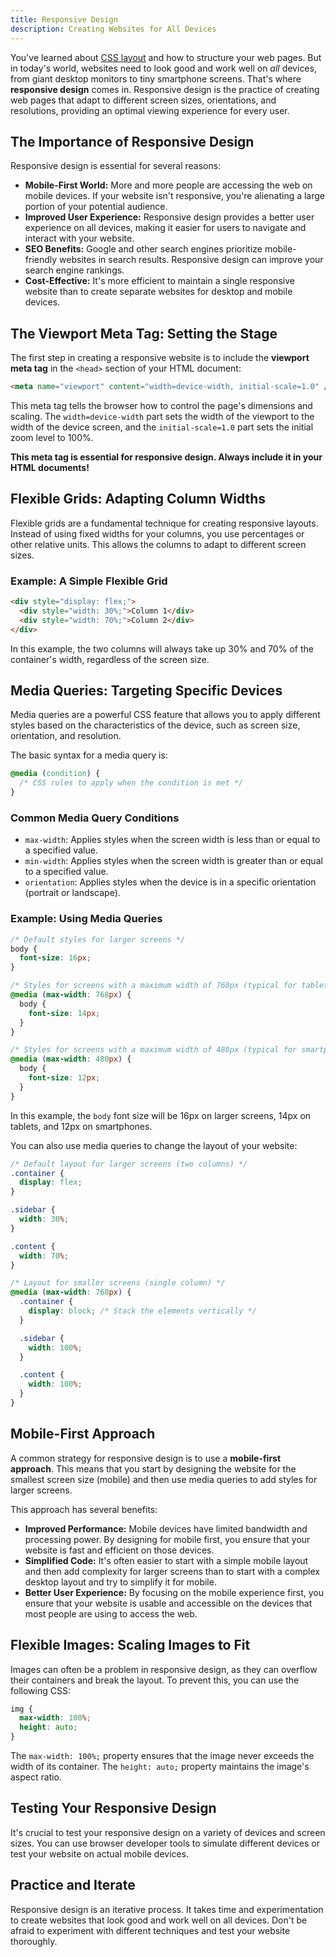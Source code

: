 ```yaml
---
title: Responsive Design
description: Creating Websites for All Devices
---
```


You've learned about [CSS layout](./layout) and how to structure your web pages. But in today's world, websites need to look good and work well on _all_ devices, from giant desktop monitors to tiny smartphone screens. That's where **responsive design** comes in. Responsive design is the practice of creating web pages that adapt to different screen sizes, orientations, and resolutions, providing an optimal viewing experience for every user.

## The Importance of Responsive Design

Responsive design is essential for several reasons:

- **Mobile-First World:** More and more people are accessing the web on mobile devices. If your website isn't responsive, you're alienating a large portion of your potential audience.
- **Improved User Experience:** Responsive design provides a better user experience on all devices, making it easier for users to navigate and interact with your website.
- **SEO Benefits:** Google and other search engines prioritize mobile-friendly websites in search results. Responsive design can improve your search engine rankings.
- **Cost-Effective:** It's more efficient to maintain a single responsive website than to create separate websites for desktop and mobile devices.

## The Viewport Meta Tag: Setting the Stage

The first step in creating a responsive website is to include the **viewport meta tag** in the `<head>` section of your HTML document:

```html
<meta name="viewport" content="width=device-width, initial-scale=1.0" />
```

This meta tag tells the browser how to control the page's dimensions and scaling. The `width=device-width` part sets the width of the viewport to the width of the device screen, and the `initial-scale=1.0` part sets the initial zoom level to 100%.

**This meta tag is essential for responsive design. Always include it in your HTML documents!**

## Flexible Grids: Adapting Column Widths

Flexible grids are a fundamental technique for creating responsive layouts. Instead of using fixed widths for your columns, you use percentages or other relative units. This allows the columns to adapt to different screen sizes.

### Example: A Simple Flexible Grid

```html
<div style="display: flex;">
  <div style="width: 30%;">Column 1</div>
  <div style="width: 70%;">Column 2</div>
</div>
```

In this example, the two columns will always take up 30% and 70% of the container's width, regardless of the screen size.

## Media Queries: Targeting Specific Devices

Media queries are a powerful CSS feature that allows you to apply different styles based on the characteristics of the device, such as screen size, orientation, and resolution.

The basic syntax for a media query is:

```css
@media (condition) {
  /* CSS rules to apply when the condition is met */
}
```

### Common Media Query Conditions

- `max-width`: Applies styles when the screen width is less than or equal to a specified value.
- `min-width`: Applies styles when the screen width is greater than or equal to a specified value.
- `orientation`: Applies styles when the device is in a specific orientation (portrait or landscape).

### Example: Using Media Queries

```css
/* Default styles for larger screens */
body {
  font-size: 16px;
}

/* Styles for screens with a maximum width of 768px (typical for tablets) */
@media (max-width: 768px) {
  body {
    font-size: 14px;
  }
}

/* Styles for screens with a maximum width of 480px (typical for smartphones) */
@media (max-width: 480px) {
  body {
    font-size: 12px;
  }
}
```

In this example, the `body` font size will be 16px on larger screens, 14px on tablets, and 12px on smartphones.

You can also use media queries to change the layout of your website:

```css
/* Default layout for larger screens (two columns) */
.container {
  display: flex;
}

.sidebar {
  width: 30%;
}

.content {
  width: 70%;
}

/* Layout for smaller screens (single column) */
@media (max-width: 768px) {
  .container {
    display: block; /* Stack the elements vertically */
  }

  .sidebar {
    width: 100%;
  }

  .content {
    width: 100%;
  }
}
```

## Mobile-First Approach

A common strategy for responsive design is to use a **mobile-first approach**. This means that you start by designing the website for the smallest screen size (mobile) and then use media queries to add styles for larger screens.

This approach has several benefits:

- **Improved Performance:** Mobile devices have limited bandwidth and processing power. By designing for mobile first, you ensure that your website is fast and efficient on those devices.
- **Simplified Code:** It's often easier to start with a simple mobile layout and then add complexity for larger screens than to start with a complex desktop layout and try to simplify it for mobile.
- **Better User Experience:** By focusing on the mobile experience first, you ensure that your website is usable and accessible on the devices that most people are using to access the web.

## Flexible Images: Scaling Images to Fit

Images can often be a problem in responsive design, as they can overflow their containers and break the layout. To prevent this, you can use the following CSS:

```css
img {
  max-width: 100%;
  height: auto;
}
```

The `max-width: 100%;` property ensures that the image never exceeds the width of its container. The `height: auto;` property maintains the image's aspect ratio.

## Testing Your Responsive Design

It's crucial to test your responsive design on a variety of devices and screen sizes. You can use browser developer tools to simulate different devices or test your website on actual mobile devices.

## Practice and Iterate

Responsive design is an iterative process. It takes time and experimentation to create websites that look good and work well on all devices. Don't be afraid to experiment with different techniques and test your website thoroughly.
